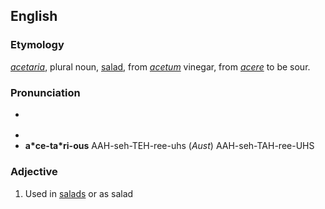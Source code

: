 ==English==

===Etymology===
{{etyl|la|en}} ''[[acetaria]]'', plural noun, [[salad]], from ''[[acetum]]'' vinegar, from ''[[acere]]'' to be sour.

===Pronunciation===
* {{a|US}} {{IPA|/ɑ.sɪˈtɛɚ.i.əs/|lang=en}}
* {{audio|En-us-acetarious.ogg|Audio (US)|lang=en}}
* '''a*ce-ta*ri-ous''' AAH-seh-TEH-ree-uhs (''Aust'') AAH-seh-TAH-ree-UHS

===Adjective===
{{en-adj}}

# {{lb|en|archaic}} Used in [[salads]] or as salad
#: {{ux|en|'''acetarious''' plants}}